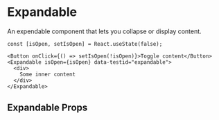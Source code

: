 

<Meta title="Components/Expandable" component={Expandable} />

# Expandable

An expendable component that lets you collapse or display content.

<Canvas of={ExpendableStories.Default} layout="centered" sourceState="none" />

```tsx
const [isOpen, setIsOpen] = React.useState(false);

<Button onClick={() => setIsOpen(!isOpen)}>Toggle content</Button>
<Expandable isOpen={isOpen} data-testid="expandable">
  <div>
    Some inner content
  </div>
</Expandable>
```

## Expandable Props

<ArgTypes of={Expandable} />
